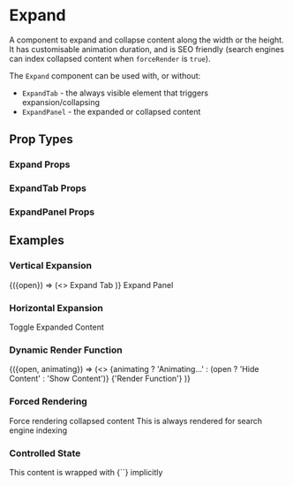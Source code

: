 
# Expand

A component to expand and collapse content along the width or the height.
It has customisable animation duration, and is SEO friendly (search engines can index collapsed content when `forceRender` is `true`).

The `Expand` component can be used with, or without:
- `ExpandTab` - the always visible element that triggers expansion/collapsing
- `ExpandPanel` - the expanded or collapsed content

## Prop Types

### Expand Props
<PropsTable component={Expand} />

### ExpandTab Props
<PropsTable component={ExpandTab} />

### ExpandPanel Props
<PropsTable component={ExpandPanel} />

## Examples

### Vertical Expansion
<CodeExample desc='Along the height'>
  <Expand>
    <ExpandTab row className='middle gap-smaller padding padding-v-smaller border-v'>
      {({open}) => (<>
        <Icon className={open ? 'caret--expanded' : 'caret--collapsed'} name='caret' />
        <Text>Expand Tab</Text>
      </>)}
    </ExpandTab>
    <ExpandPanel className='padding bg-shade-softest'>Expand Panel</ExpandPanel>
  </Expand>
</CodeExample>

### Horizontal Expansion
<CodeExample desc='Along the width'>
  <Expand row direction='width'>
    <ExpandTab className='padding border-h'>Toggle</ExpandTab>
    <ExpandPanel className='fill-height padding bg-shade-softest'>
      <Text className='no-wrap'>Expanded Content</Text>
    </ExpandPanel>
  </Expand>
</CodeExample>

### Dynamic Render Function
<CodeExample desc='Expand, ExpandTab and ExpandPanel have identical function signature'>
  <Expand>
    {({open, animating}) => (<>
      <ExpandTab className='btn'>
        {animating ? 'Animating...' : (open ? 'Hide Content' : 'Show Content')}
      </ExpandTab>
      <ExpandPanel>{'Render Function'}</ExpandPanel>
    </>)}
  </Expand>
</CodeExample>

### Forced Rendering
<CodeExample desc='Inspect element to see hidden HTML'>
  <Expand forceRender className='padding border'>
    <ExpandTab>Force rendering collapsed content</ExpandTab>
    <ExpandPanel>This is always rendered for search engine indexing</ExpandPanel>
  </Expand>
</CodeExample>

### Controlled State
<CodeExample desc='Example below is expanded with `open` state'>
  <Expand asPanel open={true} className='padding border-2 border-dashed'>
    This content is wrapped with {`<ExpandPanel>`} implicitly
  </Expand>
</CodeExample>
